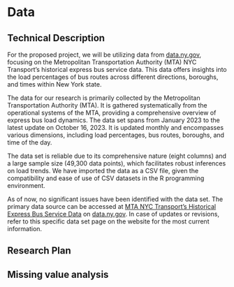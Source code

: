 # Data

## Technical Description

For the proposed project, we will be utilizing data from [data.ny.gov](https://data.ny.gov/), focusing on the Metropolitan Transportation Authority (MTA) NYC Transport's historical express bus service data. This data offers insights into the load percentages of bus routes across different directions, boroughs, and times within New York state.

The data for our research is primarily collected by the Metropolitan Transportation Authority (MTA). It is gathered systematically from the operational systems of the MTA, providing a comprehensive overview of express bus load dynamics. The data set spans from January 2023 to the latest update on October 16, 2023. It is updated monthly and encompasses various dimensions, including load percentages, bus routes, boroughs, and time of the day.

The data set is reliable due to its comprehensive nature (eight columns) and a large sample size (49,300 data points), which facilitates robust inferences on load trends. We have imported the data as a CSV file, given the compatibility and ease of use of CSV datasets in the R programming environment.

As of now, no significant issues have been identified with the data set. The primary data source can be accessed at [MTA NYC Transport's Historical Express Bus Service Data](https://data.ny.gov/en/Transportation/MTA-NYCT-Express-Bus-Capacity-Beginning-2023/4tpr-3bvc) on [data.ny.gov](https://data.ny.gov/). In case of updates or revisions, refer to this specific data set page on the website for the most current information.

## Research Plan

## Missing value analysis
